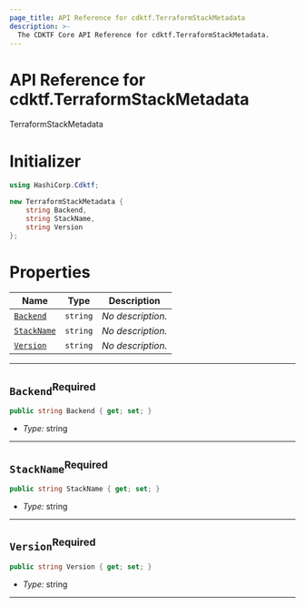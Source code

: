```yaml
---
page_title: API Reference for cdktf.TerraformStackMetadata
description: >-
  The CDKTF Core API Reference for cdktf.TerraformStackMetadata.
---
```


<!-- This file is generated through yarn generate-docs -->

# API Reference for cdktf.TerraformStackMetadata

   TerraformStackMetadata <a name="TerraformStackMetadata" id="cdktf.TerraformStackMetadata"></a>
  
  # Initializer <a name="Initializer" id="cdktf.TerraformStackMetadata.Initializer"></a>
  
  ```csharp
  using HashiCorp.Cdktf;
  
  new TerraformStackMetadata {
      string Backend,
      string StackName,
      string Version
  };
  ```
  
  # Properties <a name="Properties" id="Properties"></a>
  
  | **Name** | **Type** | **Description** |
  | --- | --- | --- |
  | <code><a href="#cdktf.TerraformStackMetadata.property.backend">Backend</a></code> | <code>string</code> | *No description.* |
  | <code><a href="#cdktf.TerraformStackMetadata.property.stackName">StackName</a></code> | <code>string</code> | *No description.* |
  | <code><a href="#cdktf.TerraformStackMetadata.property.version">Version</a></code> | <code>string</code> | *No description.* |
  
  ---
  
  ## `Backend`<sup>Required</sup> <a name="Backend" id="cdktf.TerraformStackMetadata.property.backend"></a>
  
  ```csharp
  public string Backend { get; set; }
  ```
  
  - *Type:* string
  
  ---
  
  ## `StackName`<sup>Required</sup> <a name="StackName" id="cdktf.TerraformStackMetadata.property.stackName"></a>
  
  ```csharp
  public string StackName { get; set; }
  ```
  
  - *Type:* string
  
  ---
  
  ## `Version`<sup>Required</sup> <a name="Version" id="cdktf.TerraformStackMetadata.property.version"></a>
  
  ```csharp
  public string Version { get; set; }
  ```
  
  - *Type:* string
  
  ---
  
